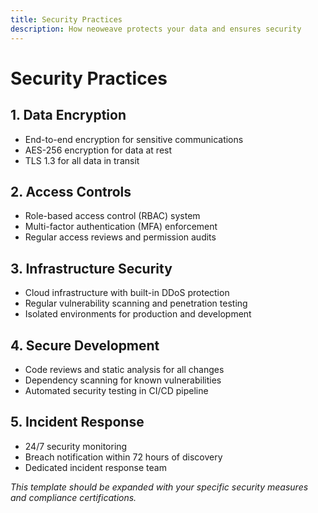 ```yaml
---
title: Security Practices
description: How neoweave protects your data and ensures security
---
```


# Security Practices

## 1. Data Encryption
- End-to-end encryption for sensitive communications
- AES-256 encryption for data at rest
- TLS 1.3 for all data in transit

## 2. Access Controls
- Role-based access control (RBAC) system
- Multi-factor authentication (MFA) enforcement
- Regular access reviews and permission audits

## 3. Infrastructure Security
- Cloud infrastructure with built-in DDoS protection
- Regular vulnerability scanning and penetration testing
- Isolated environments for production and development

## 4. Secure Development
- Code reviews and static analysis for all changes
- Dependency scanning for known vulnerabilities
- Automated security testing in CI/CD pipeline

## 5. Incident Response
- 24/7 security monitoring
- Breach notification within 72 hours of discovery
- Dedicated incident response team

*This template should be expanded with your specific security measures and compliance certifications.*